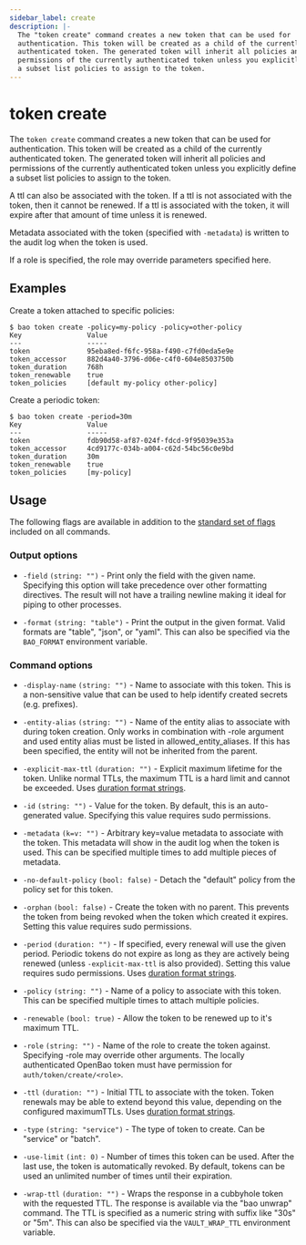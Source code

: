 ```yaml
---
sidebar_label: create
description: |-
  The "token create" command creates a new token that can be used for
  authentication. This token will be created as a child of the currently
  authenticated token. The generated token will inherit all policies and
  permissions of the currently authenticated token unless you explicitly define
  a subset list policies to assign to the token.
---
```


# token create

The `token create` command creates a new token that can be used for
authentication. This token will be created as a child of the currently
authenticated token. The generated token will inherit all policies and
permissions of the currently authenticated token unless you explicitly define a
subset list policies to assign to the token.

A ttl can also be associated with the token. If a ttl is not associated with the
token, then it cannot be renewed. If a ttl is associated with the token, it will
expire after that amount of time unless it is renewed.

Metadata associated with the token (specified with `-metadata`) is written to
the audit log when the token is used.

If a role is specified, the role may override parameters specified here.

## Examples

Create a token attached to specific policies:

```shell-session
$ bao token create -policy=my-policy -policy=other-policy
Key                Value
---                -----
token              95eba8ed-f6fc-958a-f490-c7fd0eda5e9e
token_accessor     882d4a40-3796-d06e-c4f0-604e8503750b
token_duration     768h
token_renewable    true
token_policies     [default my-policy other-policy]
```

Create a periodic token:

```shell-session
$ bao token create -period=30m
Key                Value
---                -----
token              fdb90d58-af87-024f-fdcd-9f95039e353a
token_accessor     4cd9177c-034b-a004-c62d-54bc56c0e9bd
token_duration     30m
token_renewable    true
token_policies     [my-policy]
```

## Usage

The following flags are available in addition to the [standard set of
flags](/docs/commands) included on all commands.

### Output options

- `-field` `(string: "")` - Print only the field with the given name. Specifying
  this option will take precedence over other formatting directives. The result
  will not have a trailing newline making it ideal for piping to other processes.

- `-format` `(string: "table")` - Print the output in the given format. Valid
  formats are "table", "json", or "yaml". This can also be specified via the
  `BAO_FORMAT` environment variable.

### Command options

- `-display-name` `(string: "")` - Name to associate with this token. This is a
  non-sensitive value that can be used to help identify created secrets (e.g.
  prefixes).

- `-entity-alias`  `(string: "")` - Name of the entity alias to associate with
  during token creation. Only works in combination with -role argument and used
  entity alias must be listed in allowed_entity_aliases. If this has been
  specified, the entity will not be inherited from the parent.

- `-explicit-max-ttl` `(duration: "")` - Explicit maximum lifetime for the
  token. Unlike normal TTLs, the maximum TTL is a hard limit and cannot be
  exceeded. Uses [duration format strings](/docs/concepts/duration-format).

- `-id` `(string: "")` - Value for the token. By default, this is an
  auto-generated value. Specifying this value requires sudo permissions.

- `-metadata` `(k=v: "")` - Arbitrary key=value metadata to associate with the
  token. This metadata will show in the audit log when the token is used. This
  can be specified multiple times to add multiple pieces of metadata.

- `-no-default-policy` `(bool: false)` - Detach the "default" policy from the
  policy set for this token.

- `-orphan` `(bool: false)` - Create the token with no parent. This prevents the
  token from being revoked when the token which created it expires. Setting this
  value requires sudo permissions.

- `-period` `(duration: "")` - If specified, every renewal will use the given
  period. Periodic tokens do not expire as long as they are actively being
  renewed (unless `-explicit-max-ttl` is also provided). Setting this value
  requires sudo permissions. Uses [duration format strings](/docs/concepts/duration-format).

- `-policy` `(string: "")` - Name of a policy to associate with this token. This
  can be specified multiple times to attach multiple policies.

- `-renewable` `(bool: true)` - Allow the token to be renewed up to it's maximum
  TTL.

- `-role` `(string: "")` - Name of the role to create the token against.
  Specifying -role may override other arguments. The locally authenticated OpenBao
  token must have permission for `auth/token/create/<role>`.

- `-ttl` `(duration: "")` - Initial TTL to associate with the token. Token
  renewals may be able to extend beyond this value, depending on the configured
  maximumTTLs. Uses [duration format strings](/docs/concepts/duration-format).

- `-type` `(string: "service")` - The type of token to create. Can be "service" or "batch".

- `-use-limit` `(int: 0)` - Number of times this token can be used. After the
  last use, the token is automatically revoked. By default, tokens can be used
  an unlimited number of times until their expiration.

- `-wrap-ttl` `(duration: "")` -  Wraps the response in a cubbyhole token with the
  requested TTL. The response is available via the "bao unwrap" command. The TTL
  is specified as a numeric string with suffix like "30s" or "5m". This can also be
  specified via the `VAULT_WRAP_TTL` environment variable.
